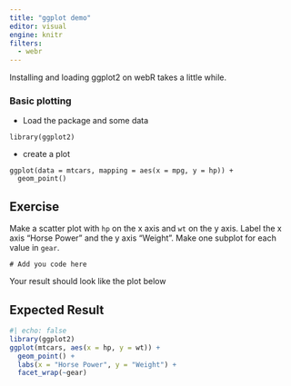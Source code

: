 ```yaml
---
title: "ggplot demo"
editor: visual
engine: knitr
filters:
  - webr
---
```


<html>

```{=html}
<script type="module">

import { WebR } from 'https://webr.r-wasm.org/latest/webr.mjs'; 
globalThis.webR = new WebR({SW_URL: "https://bluegreen-labs.github.io/R_book_template/"}); 
await globalThis.webR.init(); 
globalThis.webRCodeShelter = await new globalThis.webR.Shelter();
await globalThis.webR.installPackages(['ggplot2'])

</script>
```
</html>

::: callout-warning
Installing and loading ggplot2 on webR takes a little while.
:::

### Basic plotting

-   Load the package and some data

```webr
library(ggplot2)
```

-   create a plot

```webr
ggplot(data = mtcars, mapping = aes(x = mpg, y = hp)) +
  geom_point()
```

::: callout-note
## Exercise

Make a scatter plot with `hp` on the x axis and `wt` on the y axis. Label the x axis "Horse Power" and the y axis "Weight". Make one subplot for each value in `gear`.

```webr
# Add you code here
```

Your result should look like the plot below
:::

::: {.callout-tip collapse="true"}
## Expected Result

```r
#| echo: false
library(ggplot2)
ggplot(mtcars, aes(x = hp, y = wt)) +
  geom_point() +
  labs(x = "Horse Power", y = "Weight") +
  facet_wrap(~gear)
```
:::
